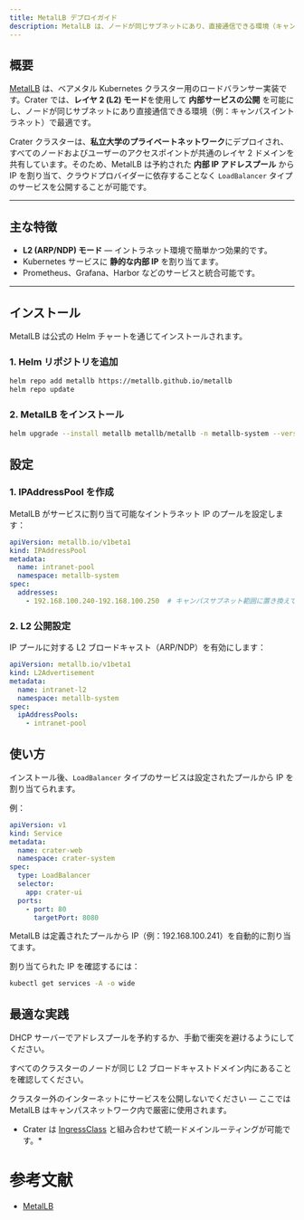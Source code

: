 ```yaml
---
title: MetalLB デプロイガイド
description: MetalLB は、ノードが同じサブネットにあり、直接通信できる環境（キャンパスのイントラネットなど）で最適な、ベアメタル Kubernetes クラスター向けにレイヤ 2 モードを使用して内部サービスの公開を可能にするものです。これは、私立大学のネットワークに最適です。
---
```


## 概要

[MetalLB](https://metallb.universe.tf/) は、ベアメタル Kubernetes クラスター用のロードバランサー実装です。Crater では、**レイヤ 2 (L2) モード**を使用して **内部サービスの公開** を可能にし、ノードが同じサブネットにあり直接通信できる環境（例：キャンパスイントラネット）で最適です。

Crater クラスターは、**私立大学のプライベートネットワーク**にデプロイされ、すべてのノードおよびユーザーのアクセスポイントが共通のレイヤ 2 ドメインを共有しています。そのため、MetalLB は予約された **内部 IP アドレスプール** から IP を割り当て、クラウドプロバイダーに依存することなく `LoadBalancer` タイプのサービスを公開することが可能です。

---

## 主な特徴

- **L2 (ARP/NDP) モード** — イントラネット環境で簡単かつ効果的です。
- Kubernetes サービスに **静的な内部 IP** を割り当てます。
- Prometheus、Grafana、Harbor などのサービスと統合可能です。

---

## インストール

MetalLB は公式の Helm チャートを通じてインストールされます。

### 1. Helm リポジトリを追加

```bash
helm repo add metallb https://metallb.github.io/metallb
helm repo update
```

### 2. MetalLB をインストール

```bash
helm upgrade --install metallb metallb/metallb -n metallb-system --version v0.14.8 --create-namespace
```

## 設定
### 1. IPAddressPool を作成

MetalLB がサービスに割り当て可能なイントラネット IP のプールを設定します：
```yaml
apiVersion: metallb.io/v1beta1
kind: IPAddressPool
metadata:
  name: intranet-pool
  namespace: metallb-system
spec:
  addresses:
    - 192.168.100.240-192.168.100.250  # キャンパスサブネット範囲に置き換えてください
```

### 2. L2 公開設定

IP プールに対する L2 ブロードキャスト（ARP/NDP）を有効にします：
```yaml
apiVersion: metallb.io/v1beta1
kind: L2Advertisement
metadata:
  name: intranet-l2
  namespace: metallb-system
spec:
  ipAddressPools:
    - intranet-pool
```

## 使い方
インストール後、`LoadBalancer` タイプのサービスは設定されたプールから IP を割り当てられます。

例：
```yaml
apiVersion: v1
kind: Service
metadata:
  name: crater-web
  namespace: crater-system
spec:
  type: LoadBalancer
  selector:
    app: crater-ui
  ports:
    - port: 80
      targetPort: 8080
```

MetalLB は定義されたプールから IP（例：192.168.100.241）を自動的に割り当てます。

割り当てられた IP を確認するには：
```bash
kubectl get services -A -o wide
```

## 最適な実践
DHCP サーバーでアドレスプールを予約するか、手動で衝突を避けるようにしてください。

すべてのクラスターのノードが同じ L2 ブロードキャストドメイン内にあることを確認してください。

クラスター外のインターネットにサービスを公開しないでください — ここでは MetalLB はキャンパスネットワーク内で厳密に使用されます。

* Crater は [IngressClass](./ingress.md) と組み合わせて統一ドメインルーティングが可能です。*

# 参考文献
* [MetalLB](https://metallb.universe.tf/)
